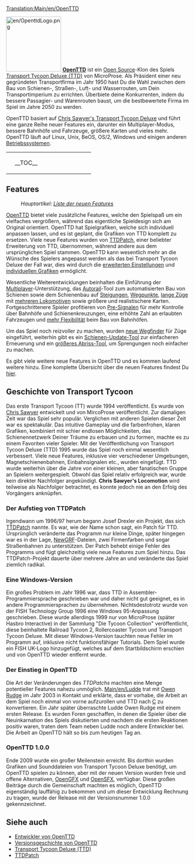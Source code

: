 
[[Translation:Main/en/OpenTTD]]{{de/Inhaltsverzeichnis}}

[[File:en/OpenttdLogo.png|left|150px]]
[http://www.openttd.org/ '''OpenTTD'''] ist ein [http://de.wikipedia.org/wiki/Open_Source Open Source]-Klon des Spiels [http://de.wikipedia.org/wiki/Transport_Tycoon Transport Tycoon Deluxe (TTD)] von MicroProse. Als Präsident einer neu gegründeten Transportfirma im Jahr 1950 hast Du die Wahl zwischen dem Bau von Schienen-, Straßen-, Luft- und Wasserrouten, um Dein Transportimperium zu errichten. Überbiete deine Konkurrenten, indem du bessere Passagier- und Warenrouten baust, um die bestbewertete Firma im Spiel im Jahre 2050 zu werden.

OpenTTD basiert auf [http://www.chrissawyer.com/info.htm Chris Sawyer's Transport Tycoon Deluxe] und führt eine ganze Reihe neuer Features ein, darunter ein Multiplayer-Modus, bessere Bahnhöfe und Fahrzeuge, größere Karten und vieles mehr. OpenTTD läuft auf Linux, Unix, BeOS, OS/2, Windows und einigen anderen [[Main/de/Betriebssystem|Betriebssystemen]].

{| align="center"
|colspan=2 style="background:none; border:0px"|
|width=200 style="background:none; border:0px"| __TOC__
|style="background:none; border:0px"| [[File:de/Main menu new game.png|frame|center|[[Spielinterface#Inhalt des Menüs|Startbildschirm]] von OpenTTD]]
|}

== Features ==
:''Hauptartikel: [[Main/de/Liste neuer Features|Liste der neuen Features]]''

[http://www.openttd.org/ OpenTTD] bietet viele zusätzliche Features, welche den Spielspaß um ein vielfaches vergrößern, während das eigentliche Spieldesign sich am Original orientiert. OpenTTD hat Spielgrafiken, welche sich individuell anpassen lassen, und es ist geplant, die Grafiken von TTD komplett zu ersetzen. Viele neue Features wurden von [http://www.ttdpatch.net/ TTDPatch], einer beliebter Erweiterung von TTD, übernommen, während andere aus dem ursprünglichen Spiel stammen. OpenTTD kann wesentlich mehr an die Wünsche des Spielers angepasst werden als das bei Transport Tycoon Deluxe der Fall war, dies wird durch die [[Main/de/Erweiterte Einstellungen|erweiterten Einstellungen]] und [[Main/de/NewGRF|individuellen Grafiken]] ermöglicht.

Wesentliche Weiterentwicklungen beinhalten die Einführung der [[Main/de/Multiplayer|Multiplayer]]-Unterstützung, das [[Main/de/Autorail|Autorail]]-Tool zum automatisierten Bau von Schienen sowie dem Schienenbau auf [[Main/de/Bau auf Steigungen|Steigungen]], [[Main/de/Wegpunkt|Wegpunkte]], [[Main/de/Mammutzug|lange Züge]] mit [[Main/de/Mehrfach-Loks|mehreren Lokomotiven]] sowie größere und realistischere Karten. Fortgeschrittenere Spieler profitieren von [[Main/de/Pre-Signal|Pre-Signalen]] für mehr Kontrolle über Bahnhöfe und Schienenkreuzungen, eine erhöhte Zahl an erlaubten Fahrzeugen und [[Main/de/Ungleiche Bahnhöfe|mehr Flexibilität]] beim Bau von Bahnhöfen.

Um das Spiel noch reizvoller zu machen, wurden [[Main/de/YAPP|neue Wegfinder]] für Züge eingeführt, weiterhin gibt es ein [[Main/de/Schienen-Upgrade|Schienen-Update-Tool]] zur einfacheren Erneuerung und ein [[Main/de/Extra-Dynamit|größeres Abriss-Tool]], um Sprengungen noch einfacher zu machen.

Es gibt viele weitere neue Features in OpenTTD und es kommen laufend weitere hinzu. Eine komplette Übersicht über die neuen Features findest Du [[Main/de/Liste neuer Features|hier]].

== Geschichte von Transport Tycoon ==
Das erste Transport Tycoon (TT) wurde 1994 veröffentlicht. Es wurde von [http://www.chrissawyer.com/ Chris Sawyer] entwickelt und von MircoProse veröffentlicht. Zur damaligen Zeit war das Spiel sehr populär. Verglichen mit anderen Spielen dieser Zeit war es spektakulär. Das intuitive Gameplay und die farbenfrohen, klaren Grafiken, kombiniert mit schier endlosen Möglichkeiten, das Schienennetzwerk Deiner Träume zu erbauen und zu formen, machte es zu einem Favoriten vieler Spieler. Mit der Veröffentlichung von Transport Tycoon Deluxe (TTD) 1995 wurde das Spiel noch einmal wesentlich verbessert. Viele neue Features, inklusive vier verschiedener Umgebungen, Magnetschienenbahnen, Einbahnsignalen etc., wurden eingefügt. TTD wurde weiterhin über die Jahre von einer kleinen, aber fanatischen Gruppe an Spielern weitergespielt. Obwohl das Spiel relativ erfolgreich war, wurde kein direkter Nachfolger angekündigt. '''Chris Sawyer's Locomotion''' wird teilweise als Nachfolger betrachtet, es konnte jedoch nie an den Erfolg des Vorgängers anknüpfen.

=== Der Aufstieg von TTDPatch ===
Irgendwann um 1996/97 herum begann Josef Drexler ein Projekt, das sich [http://www.ttdpatch.net/ TTDPatch] nannte. Es war, wie der Name schon sagt, ein Patch für TTD. Ursprünglich veränderte das Programm nur kleine Dinge, später hingegen war es in der Lage, [[Main/de/NewGRF|NewGRF]]-Dateien, zwei Firmenfarben und sogar Straßenbahnen zu unterstützen. Der Patch behebt einige Fehler des Programms und fügt gleichzeitig viele neue Features zum Spiel hinzu. Das TTDPatch-Projekt dauerte über mehrere Jahre an und veränderte das Spiel ziemlich radikal.

=== Eine Windows-Version ===
Ein großes Problem im Jahr 1996 war, dass TTD in Assembler-Programmiersprache geschrieben war und daher nicht gut geeignet, es in andere Programmiersprachen zu übernehmen. Nichtsdestotrotz wurde von der FISH Technology Group 1996 eine Windows 95-Anpassung geschrieben. Diese wurde allerdings 1999 nur von MicroProse (später Hasbro Interactive) in der Sammlung "Die Tycoon Collection" veröffentlicht, diese beinhaltete Railroad Tycoon 2, Rollercoaster Tycoon und Transport Tycoon Deluxe. Mit dieser Windows-Version tauchten neue Fehler im Programm auf, inklusive nicht funktionsfähiger Tutorials. Dem Spiel wurde ein FISH UK-Logo hinzugefügt, welches auf dem Startbildschirm erschien und von OpenTTD wieder entfernt wurde.

=== Der Einstieg in OpenTTD ===
Die Art der Veränderungen des ''TTDPatchs'' machten eine Menge potentieller Features nahezu unmöglich. [[Main/en/Ludde]] trat mit  [http://www.tt-forums.net/ Owen Rudge] im Jahr 2003 in Kontakt und erklärte, dass er vorhabe, die Arbeit an dem Spiel noch einmal von vorne aufzurollen und TTD nach [http://de.wikipedia.org/wiki/C_(Programmiersprache) C] zu konvertieren. Ein Jahr später überraschte Ludde Owen Rudge mit einem ersten Release. Es wurden Foren geschaffen, in denen die Spieler über die Neuinkarnation des Spiels diskutierten und nachdem die ersten Reaktionen positiv waren, traten dem Team neben Ludde noch andere Entwickler bei. Die Arbeit an OpenTTD hält so bis zum heutigen Tag an.

=== OpenTTD 1.0.0 ===
Ende 2009 wurde ein großer Meilenstein erreicht. Bis dorthin wurden Grafiken und Sounddateien von Transport Tycoon Deluxe benötigt, um OpenTTD spielen zu können, aber mit der neuen Version wurden freie und offene Alternativen, [[Main/de/OpenGFX|OpenGFX]] und [[Main/de/OpenSFX|OpenSFX]], verfügbar. Diese großen Beiträge durch die Gemeinschaft machten es möglich, OpenTTD eigenständig lauffähig zu bekommen und um dieser Entwicklung Rechnung zu tragen, wurde der Release mit der Versionsnummer 1.0.0 gekennzeichnet.

== Siehe auch ==
*[[Main/de/Entwickler|Entwickler von OpenTTD]]
*[[Main/de/Versionsgeschichte|Versionsgeschichte von OpenTTD]]
*[http://de.wikipedia.org/wiki/Transport_Tycoon Transport Tycoon Deluxe (TTD)]
*[http://www.ttdpatch.net/ TTDPatch]